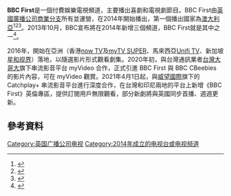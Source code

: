 {{NoteTA
|G1=Country
}}
{{Infobox television channel
| name = BBC First
| logo = BBC First Logo 2014.svg
| logo_size = 250px
| logo_alt = 
| logo_caption = 
| image = 
| launch = {{start date|2014|08|03}}
| closed date = {{end date and age|2020|09|01}} <small>（[[非洲|非洲]]）</small>
| network = 
| owner = [[BBC工作室|BBC工作室]]
| picture format = [[1080i|1080i]] [[高畫質電視|高畫質電視]]<br />{{small|（縮減至[[16:9|16:9]] [[576i|576i]]供[[標準畫質電視|標準畫質電視]]使用）}}
| country = 
| language = 多種
| broadcast area = 澳洲<br>荷蘭<br>比利時<br>非洲<br>中東和北非<br>新加坡<br>馬來西亞<br>波蘭<br>土耳其<br>[[北賽普勒斯|北賽普勒斯]]<br>加拿大
| affiliates = 
| headquarters = 
| former_names = 
| replaced by names = [[英國廣播公司娛樂台|英國廣播公司娛樂台]]（亞洲）<br>{{tsl|en|BBC HD (international)|BBC HD (國際)|BBC HD}}（波蘭）
| sister names = [[BBC自然知性台|BBC自然知性台]]<br>[[BBC_UKTV|BBC UKTV]]<br>{{tsl|en|BBC HD (international)|BBC HD (國際)|BBC HD}}<br>[[BBC生活風格|BBC生活風格]]<br>[[英國廣播公司娛樂台|BBC娛樂台]]<br>[[英國廣播公司世界新聞頻道|BBC世界新聞台]]<br>[[BBC_Brit|BBC Brit]]<br>[[CBeebies|CBeebies]]
| timeshift_service = 
| website = [http://www.bbcfirst.tv BBCFirst.tv]
}}
'''BBC First'''是一個付費娛樂電視頻道，主要播出喜劇和電視劇節目。BBC First由[[英國廣播公司商業分支|英國廣播公司商業分支]]所有並運營，在2014年開始播出，第一個播出國家為[[澳大利亞|澳大利亞]]<ref>{{cite web|title=BBC Worldwide and Foxtel unveil new channel name|publisher=BBC Worldwide|date=2013-10-18|url=http://www.bbc.co.uk/mediacentre/worldwide/181013australia|accessdate=2014-05-03|archive-date=2015-09-25|archive-url=https://web.archive.org/web/20150925075536/http://www.bbc.co.uk/mediacentre/worldwide/181013australia|dead-url=no}}</ref><ref name="New BBC Channel">{{cite web|last=Knox|first=David|title=New BBC Drama channel headed to Foxtel|publisher=TV Tonight|date=2013-04-17|url=http://www.tvtonight.com.au/2013/04/new-bbc-drama-channel-headed-to-foxtel-with-fast-tracking.html|accessdate=2014-02-03|archive-date=2016-01-26|archive-url=https://web.archive.org/web/20160126134608/http://www.tvtonight.com.au/2013/04/new-bbc-drama-channel-headed-to-foxtel-with-fast-tracking.html|dead-url=no}}</ref><ref name="BBC First">{{cite web|last=Knox|first=David|title=BBC First channel to launch on Foxtel in August|publisher=TV Tonight|date=2013-10-19|url=http://www.tvtonight.com.au/2013/10/bbc-first-channel-to-launch-on-foxtel-in-august.html|accessdate=2014-02-03|archive-date=2016-09-10|archive-url=https://web.archive.org/web/20160910110130/http://www.tvtonight.com.au/2013/10/bbc-first-channel-to-launch-on-foxtel-in-august.html|dead-url=no}}</ref>。2013年10月，BBC宣布將在2014年新增三個頻道，BBC First就是其中之一<ref name="Reveal">{{cite web|last=Middleton|first=Richard|title=BBCWW to scrap global iPlayer|work=C21 Media|date=2013-10-18|url=http://www.c21media.net/bbcww-to-scrap-global-iplayer/|accessdate=2014-03-28|archive-date=2019-10-20|archive-url=https://web.archive.org/web/20191020001225/https://www.c21media.net/bbcww-to-scrap-global-iplayer/|dead-url=no}}</ref>。

2016年，開始在亞洲（香港[[now_TV|now TV]]及[[myTV_SUPER|myTV SUPER]]、馬來西亞[[Unifi_TV|Unifi TV]]、新加坡[[星和视界|星和视界]]）落地，以隨選影片形式觀看劇集。2020年初，與台灣通訊業者[[台灣大哥大|台灣大哥大]]旗下串流影音平台 myVideo 合作，正式引進 BBC First 與 BBC CBeebies 的影片內容，可在 myVideo 觀賞。2021年4月1日起，與[[威望國際|威望國際]]旗下的 Catchplay+ 串流影音平台進行深度合作，在台灣和印尼兩地的平台上新增《BBC First》英倫專區，提供訂閱用戶無限觀看，部分新劇將與英國同步首播、週週更新。

==參考資料==
{{Reflist}}

{{英国广播公司电视}}
{{Authority control}}
[[Category:英国广播公司电视|Category:英国广播公司电视]]
[[Category:2014年成立的电视台或电视频道|Category:2014年成立的电视台或电视频道]]
